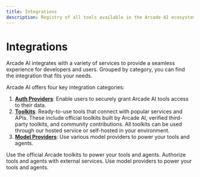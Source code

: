 ```yaml
---
title: Integrations
description: Registry of all tools available in the Arcade AI ecosystem
---
```


# Integrations

Arcade AI integrates with a variety of services to provide a seamless experience for developers and users. Grouped by category, you can find the integration that fits your needs.

Arcade AI offers four key integration categories:

1. **[Auth Providers](/integrations/auth)**: Enable users to securely grant Arcade AI tools access to their data.
2. **[Toolkits](/toolkits)**: Ready-to-use tools that connect with popular services and APIs. These include official toolkits built by Arcade AI, verified third-party toolkits, and community contributions. All toolkits can be used through our hosted service or self-hosted in your environment.
3. **[Model Providers](/integrations/models)**: Use various model providers to power your tools and agents.
   <br />

<Cards columns={3}>
  <Card icon="toolkit" title="Toolkits" href="/toolkits">
    Use the official Arcade toolkits to power your tools and agents.
  </Card>
  <Card icon="fingerprint" title="Auth Providers" href="/home/auth-providers">
    Authorize tools and agents with external services.
  </Card>
  <Card icon="bolt" title="Model Providers" href="/home/supported-models">
    Use model providers to power your tools and agents.
  </Card>

</Cards>
